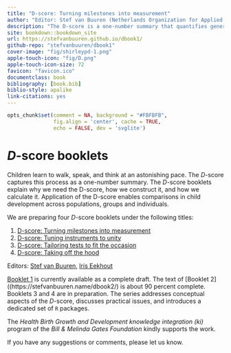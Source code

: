 ```yaml
--- 
title: "D-score: Turning milestones into measurement"
author: "Editor: Stef van Buuren (Netherlands Organization for Applied Scientific Research TNO, Leiden)"
description: "The D-score is a one-number summary that quantifies generic development of children, closely modelled after body measurements like height and weight. This booklet is an accessible introduction to the D-score. The text illustrates the main concepts with real data collected on the Dutch Development Instrument for children aged 0-2 years."
site: bookdown::bookdown_site
url: https://stefvanbuuren.github.io/dbook1/
github-repo: "stefvanbuuren/dbook1"
cover-image: "fig/shirleypd-1.png"
apple-touch-icon: "fig/D.png"
apple-touch-icon-size: 72
favicon: "favicon.ico"
documentclass: book
bibliography: [book.bib]
biblio-style: apalike
link-citations: yes
---
```


```r
opts_chunk$set(comment = NA, background = "#FBFBFB",
               fig.align = 'center', cache = TRUE, 
               echo = FALSE, dev = 'svglite')
```

# $D$-score booklets {-}

Children learn to walk, speak, and think at an astonishing pace. The $D$-score captures this process as a one-number summary. The $D$-score booklets explain why we need the D-score, how we construct it, and how we calculate it. Application of the D-score enables comparisons in child development across populations, groups and individuals.

We are preparing four $D$-score booklets under the following titles:

1.	[D-score: Turning milestones into measurement](https://stefvanbuuren.name/dbook1)
2.	[D-score: Tuning instruments to unity](https://stefvanbuuren.name/dbook2)
3.	[D-score: Tailoring tests to fit the occasion](https://stefvanbuuren.name/dbook3)
4.	[D-score: Taking off the hood](https://stefvanbuuren.name/dbook4)

Editors: [Stef van Buuren](https://stefvanbuuren.name), [Iris Eekhout](https://www.iriseekhout.com)

[Booklet 1](https://stefvanbuuren.name/dbook1/) is currently available as a complete draft. The text of [Booklet 2]((https://stefvanbuuren.name/dbook2/) is about 90 percent complete. Booklets 3 and 4 are in preparation. The series addresses conceptual aspects of the $D$-score, discusses practical issues, and introduces a dedicated set of `R` packages.

The *Health Birth Growth and Development knowledge integration (ki)* program of the *Bill & Melinda Gates Foundation* kindly supports the work.


If you have any suggestions or comments, please let us know.

